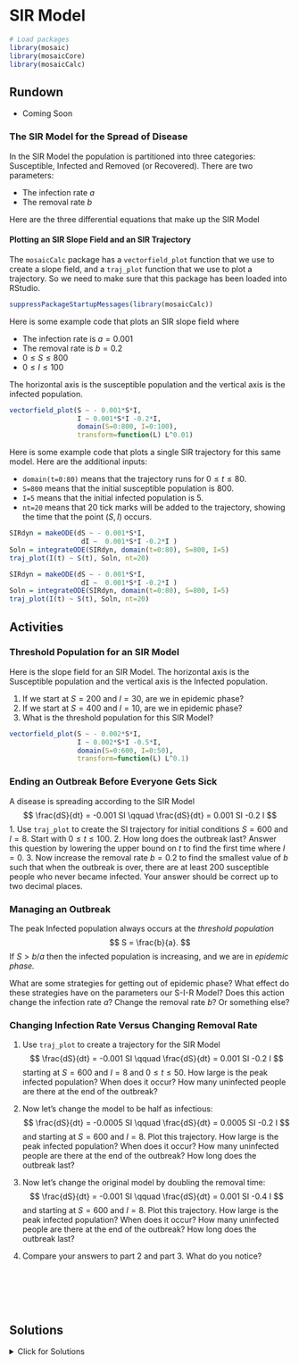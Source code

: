 # SIR Model

```r
# Load packages
library(mosaic)
library(mosaicCore)
library(mosaicCalc)
```

## Rundown

::: {.callout-note title="Learning goals"}

- Coming Soon

:::

### The SIR Model for the Spread of Disease

In the SIR Model the population is partitioned into three categories: Susceptible, Infected and Removed (or Recovered). There are two parameters:

-   The infection rate $a$
-   The removal rate $b$

Here are the three differential equations that make up the SIR Model

\begin{align}
\frac{dS}{dt} &= -a \,S\, I \\
\frac{dI}{dt} &= a \, S\, I - b  \, I \\
\frac{dR}{dt} &=  b  \, I
\end{align}

#### Plotting an SIR Slope Field and an SIR Trajectory

The `mosaicCalc` package has a `vectorfield_plot` function that we use to create a slope field, and a `traj_plot` function that we use to plot a trajectory. So we need to make sure that this package has been loaded into RStudio.

```r
suppressPackageStartupMessages(library(mosaicCalc))
```

Here is some example code that plots an SIR slope field where

-   The infection rate is $a=0.001$
-   The removal rate is $b=0.2$
-   $0 \leq S \leq 800$
-   $0 \leq I \leq 100$

The horizontal axis is the susceptible population and the vertical axis is the infected population.

```r
vectorfield_plot(S ~ - 0.001*S*I, 
                 I ~ 0.001*S*I -0.2*I, 
                 domain(S=0:800, I=0:100), 
                 transform=function(L) L^0.01)
```

Here is some example code that plots a single SIR trajectory for this same model. Here are the additional inputs:

-   `domain(t=0:80)` means that the trajectory runs for $0 \leq t \leq 80$.
-   `S=800` means that the initial susceptible population is 800.
-   `I=5` means that the initial infected population is 5.
-   `nt=20` means that 20 tick marks will be added to the trajectory, showing the time that the point $(S,I)$ occurs.

```r
SIRdyn = makeODE(dS ~ - 0.001*S*I, 
                  dI ~  0.001*S*I -0.2*I )
Soln = integrateODE(SIRdyn, domain(t=0:80), S=800, I=5)
traj_plot(I(t) ~ S(t), Soln, nt=20)
```

```r
SIRdyn = makeODE(dS ~ - 0.001*S*I, 
                  dI ~  0.001*S*I -0.2*I )
Soln = integrateODE(SIRdyn, domain(t=0:80), S=800, I=5)
traj_plot(I(t) ~ S(t), Soln, nt=20)
```

## Activities

### Threshold Population for an SIR Model

Here is the slope field for an SIR Model. The horizontal axis is the Susceptible population and the vertical axis is the Infected population.

1.  If we start at $S=200$ and $I=30$, are we in epidemic phase?
2.  If we start at $S=400$ and $I=10$, are we in epidemic phase?
3.  What is the threshold population for this SIR Model?

```r
vectorfield_plot(S ~ - 0.002*S*I, 
                 I ~ 0.002*S*I -0.5*I, 
                 domain(S=0:600, I=0:50), 
                 transform=function(L) L^0.1)
```

### Ending an Outbreak Before Everyone Gets Sick

A disease is spreading according to the SIR Model $$
\frac{dS}{dt} = -0.001 SI \qquad  \frac{dS}{dt} = 0.001 SI -0.2 I 
$$ 1. Use `traj_plot` to create the SI trajectory for initial conditions $S=600$ and $I=8$. Start with $0 \leq t \leq 100.$ 2. How long does the outbreak last? Answer this question by lowering the upper bound on $t$ to find the first time where $I=0$. 3. Now increase the removal rate $b=0.2$ to find the smallest value of $b$ such that when the outbreak is over, there are at least 200 susceptible people who never became infected. Your answer should be correct up to two decimal places.

````{=html}
<!--
```r
SIRdyn = makeODE(dS ~ - 0.001*S*I, 
                  dI ~  0.001*S*I -.38*I )
Soln = integrateODE(SIRdyn, domain(t=0:45), S=600, I=8)
traj_plot(I(t) ~ S(t), Soln, nt=20)
```
-->
````

### Managing an Outbreak

The peak Infected population always occurs at the *threshold population* $$
S = \frac{b}{a}.
$$ If $S > b/a$ then the infected population is increasing, and we are in *epidemic phase.*

What are some strategies for getting out of epidemic phase? What effect do these strategies have on the parameters our S-I-R Model? Does this action change the infection rate $a$? Change the removal rate $b$? Or something else?

### Changing Infection Rate Versus Changing Removal Rate

1.  Use `traj_plot` to create a trajectory for the SIR Model $$
    \frac{dS}{dt} = -0.001 SI \qquad  \frac{dS}{dt} = 0.001 SI -0.2 I 
    $$ starting at $S=600$ and $I=8$ and $0 \leq t \leq 50$. How large is the peak infected population? When does it occur? How many uninfected people are there at the end of the outbreak?

2.  Now let's change the model to be half as infectious: $$
    \frac{dS}{dt} = -0.0005 SI \qquad  \frac{dS}{dt} = 0.0005 SI -0.2 I 
    $$ and starting at $S=600$ and $I=8$. Plot this trajectory. How large is the peak infected population? When does it occur? How many uninfected people are there at the end of the outbreak? How long does the outbreak last?

3.  Now let's change the original model by doubling the removal time: $$
    \frac{dS}{dt} = -0.001 SI \qquad  \frac{dS}{dt} = 0.001 SI -0.4 I 
    $$ and starting at $S=600$ and $I=8$. Plot this trajectory. How large is the peak infected population? When does it occur? How many uninfected people are there at the end of the outbreak? How long does the outbreak last?

4.  Compare your answers to part 2 and part 3. What do you notice?

\
\
\
\

## Solutions

<details>

<summary>Click for Solutions</summary>



### Threshold Population for an SIR Model

Here is the slope field for an SIR Model. The horizontal axis is the Susceptible population and the vertical axis is the Infected population.

1.  No, we are not in epidemic phase. The number of infecteds is decreasing when $S=200$.
2.  Yes, we are in epidemic phase. The number of infecteds is increasing when $S=400$.
3.  The threshold population is $$ \frac{b}{a} = \frac{0.5}{0.002}=250.$$

### Ending an Outbreak Before Everyone Gets Sick

A disease is spreading according to the SIR Model $$
\frac{dS}{dt} = -0.001 SI \qquad  \frac{dS}{dt} = 0.001 SI -0.2 I 
$$ 1. Use `traj_plot` to create the SI trajectory for initial conditions $S=600$ and $I=8$. Start with $0 \leq t \leq 100.$

```r
SIRdyn = makeODE(dS ~ - 0.001*S*I, 
                  dI ~  0.001*S*I - 0.2*I )
Soln = integrateODE(SIRdyn, domain(t=0:100), S=600, I=8)
traj_plot(I(t) ~ S(t), Soln, nt=20)
```

2.  The outbreak lasts about 50 days.

```r
SIRdyn = makeODE(dS ~ - 0.001*S*I, 
                  dI ~  0.001*S*I - 0.2*I )
Soln = integrateODE(SIRdyn, domain(t=0:50), S=600, I=8)
traj_plot(I(t) ~ S(t), Soln, nt=10)
```

3.  The removal rate $b=0.38$ is the smallest rate that has at least 200 susceptible people remaining when the infected population is 0.

```r
SIRdyn = makeODE(dS ~ - 0.001*S*I, 
                  dI ~  0.001*S*I - 0.38*I )
Soln = integrateODE(SIRdyn, domain(t=0:50), S=600, I=8)
traj_plot(I(t) ~ S(t), Soln, nt=20)
```

### Managing an Outbreak

Reality is complicated, and many of these actions have diverse impacts. So there is not a single "right answer" here. But here are a few actions and their potential impacts on the SIR Model.

The following actions reduce the infection rate $a$

-   Social distancing (fewer and less frequent interactions)
-   Masking (harder to transmit)
-   Hand washing, sanitizing (harder to transmit)

The following actions increase the removal rate $b$

-   Isolating of infected people (isolation places an infected person into the removed category)
-   Testing and isolating of people who test positive (same as above)
-   Theraputic drugs that help you to recover more quickly

An effective vaccine moves people directly from susceptible to removed. This adds a new term, based on the vaccination rate. For example: $$
\frac{dS}{dt} = -aSI - cS, \qquad \frac{dI}{dt} = aSI - bI, \qquad \frac{dR}{dt} = bI + cS,
$$ where $0 < c < 1$ is the rate at which susceptible people are vaccinated.

### Changing Infection Rate Versus Changing Removal Rate

1.  The peak infected population is about 185. It occurs at $t=12.5$. There are about 25 susceptible people left at the end of the outbreak.

```r
SIRdyn = makeODE(dS ~ - 0.001*S*I, 
                  dI ~  0.001*S*I -.2*I )
Soln = integrateODE(SIRdyn, domain(t=0:50), S=600, I=8)
traj_plot(I(t) ~ S(t), Soln, nt=20)
```

2.  When the model is half as infectious, the peak infected population is 46, and this occurs at $t=29$. There are about 235 susceptible people left at the end of the outbreak, which lasts about 100 days.

```r
SIRdyn = makeODE(dS ~ - 0.0005*S*I, 
                  dI ~  0.0005*S*I -.2*I )
Soln = integrateODE(SIRdyn, domain(t=0:100), S=600, I=8)
traj_plot(I(t) ~ S(t), Soln, nt=20)
```

3.  When the removal time is doubled, the peak infected population is 46, and this occurs at $t=14.5$. There are 235 susceptible people at the end of the outbreak, which lasts 50 days.

```r
SIRdyn = makeODE(dS ~ - 0.001*S*I, 
                  dI ~  0.001*S*I -.4*I )
Soln = integrateODE(SIRdyn, domain(t=0:50), S=600, I=8)
traj_plot(I(t) ~ S(t), Soln, nt=20)
```

4.  The models in parts 2 and 3 both follow the same trajectory, but the outbreak in Model 3 happens twice as quickly. The respective changes to the removal rate $a$ (in Model 2) and the removal rate $b$ (in Model 3) both have the same effect on the threshold population (which is twice its original value).

</details>
